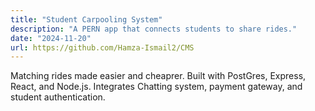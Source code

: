 ```yaml
---
title: "Student Carpooling System"
description: "A PERN app that connects students to share rides."
date: "2024-11-20"
url: https://github.com/Hamza-Ismail2/CMS
---
```


Matching rides made easier and cheaprer. Built with PostGres, Express, React, and Node.js. Integrates Chatting system, payment gateway, and student authentication.
